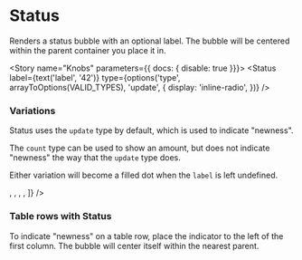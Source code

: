 


<Meta title="Components/Status" decorators={[withKnobs]} component={Status} />

# Status

<ImportPath component={Status}  />

Renders a status bubble with an optional label. The bubble will be centered within the
parent container you place it in.

<Story name="Knobs" parameters={{ docs: { disable: true }}}>
  <Status
    label={text('label', '42')}
    type={options('type', arrayToOptions(VALID_TYPES), 'update', {
      display: 'inline-radio',
    })}
  />
</Story>

<Preview isExpanded>
  <Status
    label="42"
  />
</Preview>

<Props of={Status} />

### Variations

Status uses the `update` type by default, which is used to indicate "newness".

The `count` type can be used to show an amount, but does not indicate "newness" the way
that the `update` type does.

Either variation will become a filled dot when the `label` is left undefined.

<Preview>
  <Story name="Variations">
    <GapList
      items={[
        <Status label="42" />,
        <Status label="42" type="count" />,
        <Status />,
        <Status type="count" />,
      ]}
    />
  </Story>
</Preview>

### Table rows with Status

To indicate "newness" on a table row, place the indicator to the left of the first column.
The bubble will center itself within the nearest parent.

<Preview>
  <Story name="With table rows">
    <Flex>
      <FlexItem shrink>
        <div style={{width: '100%', height: '32px'}}>
          <Status />
        </div>
      </FlexItem>
      <FlexItem>
        <div className="bgColor--haze" style={{width: '100%', height: '32px'}} />
      </FlexItem>
    </Flex>
  </Story>
</Preview>
